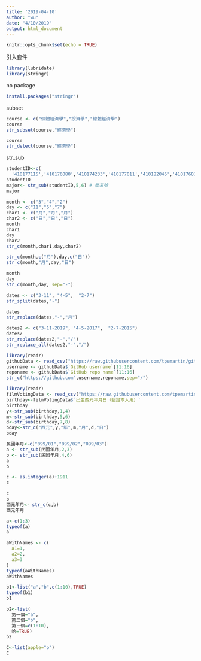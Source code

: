 ```yaml
---
title: '2019-04-10'
author: "wu"
date: "4/10/2019"
output: html_document
---
```


```r
knitr::opts_chunk$set(echo = TRUE)
```

引入套件
```r
library(lubridate)
library(stringr)
```

no package
```r
install.packages("stringr")
```

subset
```r
course <- c("個體經濟學","投資學","總體經濟學")
course
str_subset(course,"經濟學")
```

```r
course
str_detect(course,"經濟學")
```


str_sub
```r
studentID<-c(
  '410177115','410176080','410174233','410177011','410182045','410176014')
studentID
major<- str_sub(studentID,5,6) # 學系號
major
```

```r
month <- c("3","4","2")
day <- c("11","5","7")
char1 <- c("月","月","月")
char2 <- c("日","日","日")
month
char1
day 
char2
str_c(month,char1,day,char2)
```

```r
str_c(month,c("月"),day,c("日"))
str_c(month,"月",day,"日")
```
```r
month
day
str_c(month,day, sep="-")
```
```r
dates <- c("3-11", "4-5",  "2-7")
str_split(dates,"-")

```
```r
dates
str_replace(dates,"-","月")
```
```r
dates2 <- c("3-11-2019", "4-5-2017",  "2-7-2015")
dates2
str_replace(dates2,"-","/")
str_replace_all(dates2,"-","/")
```



```r
library(readr)
githubData <- read_csv("https://raw.githubusercontent.com/tpemartin/github-data/master/githubData.csv")
username <- githubData$`GitHub username`[11:16]
reponame <- githubData$`GitHub repo name`[11:16]
str_c("https://github.com",username,reponame,sep="/")
```

```r
library(readr)
filmVotingData <- read_csv("https://raw.githubusercontent.com/tpemartin/github-data/master/%E7%AC%AC%E4%B8%89%E5%B1%86%E7%B6%93%E6%BF%9F%E6%92%AD%E5%AE%A2%E7%AB%B6%E8%B3%BD%E5%8F%83%E8%B3%BD%E4%BD%9C%E5%93%81%E6%8A%95%E7%A5%A8%E7%B5%90%E6%9E%9C%E6%A8%A3%E6%9C%AC%20-%20Sheet1.csv")
birthday<-filmVotingData$`出生西元年月日（驗證本人用）`
birthday
y<-str_sub(birthday,1,4)
m<-str_sub(birthday,5,6)
d<-str_sub(birthday,7,8)
bday<-str_c("西元",y,"年",m,"月",d,"日")
bday
```

```r
民國年月<-c("099/01","099/02","099/03")
a <- str_sub(民國年月,2,3)
b <- str_sub(民國年月,4,6)
a
b
```
```r
c <- as.integer(a)+1911
c
```
```r
c
b
西元年月<- str_c(c,b)
西元年月

```
```r
a<-c(1:3)
typeof(a)
a
```


```r
aWithNames <- c(
  a1=1,
  a2=2,
  a3=3
)
typeof(aWithNames)
aWithNames
```

```r
b1<-list("a","b",c(1:10),TRUE)
typeof(b1)
b1
```
```r
b2<-list(
  第一個="a",
  第二個="b",
  第三個=c(1:10),
  哈=TRUE)
b2
```
```r
C<-list(apple="o")
C
```


